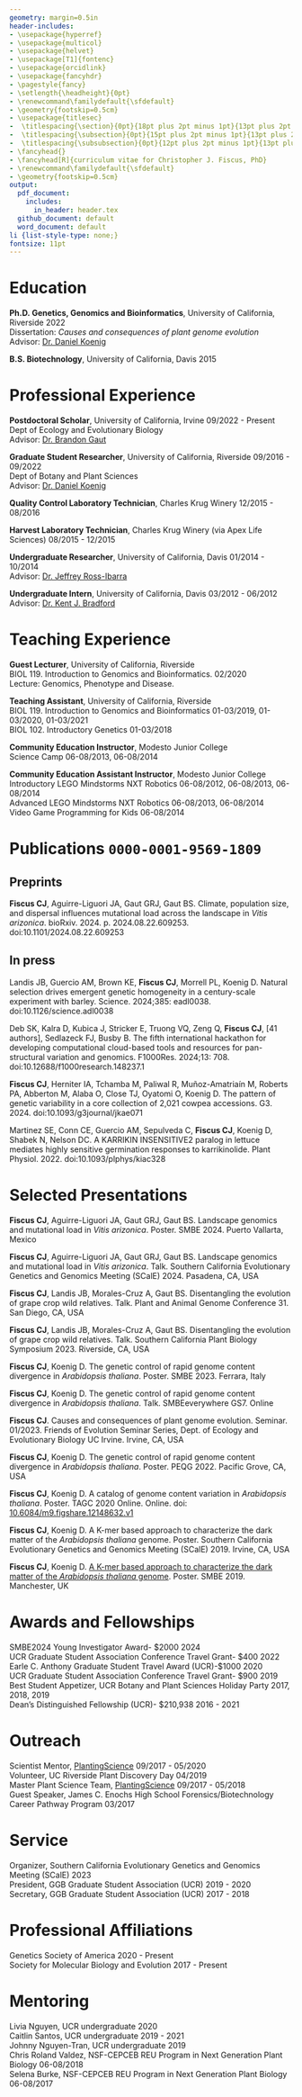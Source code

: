 ```yaml
---
geometry: margin=0.5in
header-includes: 
- \usepackage{hyperref}
- \usepackage{multicol}
- \usepackage{helvet}
- \usepackage[T1]{fontenc}
- \usepackage{orcidlink}
- \usepackage{fancyhdr}
- \pagestyle{fancy}
- \setlength{\headheight}{0pt}
- \renewcommand\familydefault{\sfdefault}
- \geometry{footskip=0.5cm}
- \usepackage{titlesec}
-  \titlespacing{\section}{0pt}{18pt plus 2pt minus 1pt}{13pt plus 2pt minus 1pt}
-  \titlespacing{\subsection}{0pt}{15pt plus 2pt minus 1pt}{13pt plus 2pt minus 1pt}
-  \titlespacing{\subsubsection}{0pt}{12pt plus 2pt minus 1pt}{13pt plus 2pt minus 1pt}
- \fancyhead{}
- \fancyhead[R]{curriculum vitae for Christopher J. Fiscus, PhD}
- \renewcommand\familydefault{\sfdefault} 
- \geometry{footskip=0.5cm}
output:
  pdf_document:
    includes:
      in_header: header.tex
  github_document: default
  word_document: default
li {list-style-type: none;}
fontsize: 11pt
---
```

\thispagestyle{plain}
\begin{multicols}{2}
\begin{flushleft}
{\LARGE \textbf{Christopher J. Fiscus, PhD}\par}
\vfill
Department of Ecology and Evolutionary Biology
University of California, Irvine
\end{flushleft}

\columnbreak

\begin{flushright}
\begin{tabular}{rp{0.30\linewidth}}
\faEnvelopeO & \href{mailto:cfiscus@uci.edu}{cfiscus@uci.edu} \\
\faTwitter & \href{https://twitter.com/fiscuscj}{@fiscuscj} \\
\faUser & \href{https://cjfiscus.github.io/}{cjfiscus.github.io} \\
\faGithub & \href{https://github.com/cjfiscus}{cjfiscus} \\
\faLinkedin & \href{www.linkedin.com/in/fiscuscj}{fiscuscj}
\end{tabular}
\end{flushright}

\end{multicols}

# Education   
**Ph.D. Genetics, Genomics and Bioinformatics**, University of California, Riverside \hfill 2022  
Dissertation: *Causes and consequences of plant genome evolution*  
Advisor: [Dr. Daniel Koenig](https://iigb.ucr.edu/koenig/)

**B.S. Biotechnology**, University of California, Davis \hfill 2015  

# Professional Experience
**Postdoctoral Scholar**, University of California, Irvine \hfill 09/2022 - Present  
Dept of Ecology and Evolutionary Biology  
Advisor: [Dr. Brandon Gaut](https://www.faculty.uci.edu/profile.cfm?faculty_id=4561)

**Graduate Student Researcher**, University of California, Riverside \hfill 09/2016 - 09/2022  
Dept of Botany and Plant Sciences   
Advisor: [Dr. Daniel Koenig](https://iigb.ucr.edu/koenig/)

**Quality Control Laboratory Technician**, Charles Krug Winery \hfill 12/2015 - 08/2016  

**Harvest Laboratory Technician**, Charles Krug Winery (via Apex Life Sciences) \hfill 08/2015 - 12/2015 

**Undergraduate Researcher**, University of California, Davis \hfill 01/2014 - 10/2014  
Advisor: [Dr. Jeffrey Ross-Ibarra](https://biology.ucdavis.edu/people/jeffrey-ross-ibarra)  

**Undergraduate Intern**, University of California, Davis \hfill 03/2012 - 06/2012  
Advisor: [Dr. Kent J. Bradford](https://www.plantsciences.ucdavis.edu/people/kent-bradford) 

# Teaching Experience
**Guest Lecturer**, University of California, Riverside  
BIOL 119. Introduction to Genomics and Bioinformatics. \hfill 02/2020   
Lecture: Genomics, Phenotype and Disease. 

**Teaching Assistant**, University of California, Riverside  
BIOL 119. Introduction to Genomics and Bioinformatics \hfill 01-03/2019, 01-03/2020, 01-03/2021   
BIOL 102. Introductory Genetics \hfill 01-03/2018 

**Community Education Instructor**, Modesto Junior College   
Science Camp \hfill 06-08/2013, 06-08/2014 

**Community Education Assistant Instructor**, Modesto Junior College  
Introductory LEGO Mindstorms NXT Robotics \hfill 06-08/2012, 06-08/2013, 06-08/2014   
Advanced LEGO Mindstorms NXT Robotics \hfill 06-08/2013, 06-08/2014  
Video Game Programming for Kids \hfill 06-08/2014  

# Publications \orcidlink{https://orcid.org/0000-0001-9569-1809} `0000-0001-9569-1809`   

## Preprints 
**Fiscus CJ**, Aguirre-Liguori JA, Gaut GRJ, Gaut BS. Climate, population size, and dispersal influences mutational load across the landscape in *Vitis arizonica*. bioRxiv. 2024. p. 2024.08.22.609253. doi:10.1101/2024.08.22.609253

## In press
<!-- use PLoS Genetics citation style but add all authors -->
Landis JB, Guercio AM, Brown KE, **Fiscus CJ**, Morrell PL, Koenig D. Natural selection drives emergent genetic homogeneity in a century-scale experiment with barley. Science. 2024;385: eadl0038. doi:10.1126/science.adl0038  

Deb SK, Kalra D, Kubica J, Stricker E, Truong VQ, Zeng Q, **Fiscus CJ**, [41 authors], Sedlazeck FJ, Busby B. The fifth international hackathon for developing computational cloud-based tools and resources for pan-structural variation and genomics. F1000Res. 2024;13: 708. doi:10.12688/f1000research.148237.1  

**Fiscus CJ**, Herniter IA, Tchamba M, Paliwal R, Muñoz-Amatriaín M, Roberts PA, Abberton M, Alaba O, Close TJ, Oyatomi O, Koenig D. The pattern of genetic variability in a core collection of 2,021 cowpea accessions. G3. 2024. doi:10.1093/g3journal/jkae071 

Martinez SE, Conn CE, Guercio AM, Sepulveda C, **Fiscus CJ**, Koenig D, Shabek N, Nelson DC. A KARRIKIN INSENSITIVE2 paralog in lettuce mediates highly sensitive germination responses to karrikinolide. Plant Physiol. 2022. doi:10.1093/plphys/kiac328

<!-- ### NON-PEER REVIEWED PUBLICATIONS -->
<!-- **Fiscus CJ** (2015) [Data Reproducibility: The Chink in Science's Armor](https://aggietranscript.ucdavis.edu/data-reproducibility-the-chink-in-sciences-armor/) *The Aggie Transcript* --> 

# Selected Presentations
**Fiscus CJ**, Aguirre-Liguori JA, Gaut GRJ, Gaut BS. Landscape genomics and mutational load in *Vitis arizonica*. Poster. SMBE 2024. Puerto Vallarta, Mexico   

**Fiscus CJ**, Aguirre-Liguori JA, Gaut GRJ, Gaut BS. Landscape genomics and mutational load in *Vitis arizonica*. Talk. Southern California Evolutionary Genetics and Genomics Meeting (SCalE) 2024. Pasadena, CA, USA   

**Fiscus CJ**, Landis JB, Morales-Cruz A, Gaut BS. Disentangling the evolution of grape crop wild relatives. Talk. Plant and Animal Genome Conference 31. San Diego, CA, USA   

**Fiscus CJ**, Landis JB, Morales-Cruz A, Gaut BS. Disentangling the evolution of grape crop wild relatives. Talk. Southern California Plant Biology Symposium 2023. Riverside, CA, USA   

**Fiscus CJ**, Koenig D. The genetic control of rapid genome content divergence in *Arabidopsis thaliana*. Poster. SMBE 2023. Ferrara, Italy  

**Fiscus CJ**, Koenig D. The genetic control of rapid genome content divergence in *Arabidopsis thaliana*. Talk. SMBEeverywhere GS7. Online  

**Fiscus CJ**. Causes and consequences of plant genome evolution. Seminar. 01/2023.  Friends of Evolution Seminar Series, Dept. of Ecology and Evolutionary Biology UC Irvine. Irvine, CA, USA

<!-- Koenig D+, **Fiscus CJ**, Abberton M, Close TJ, Muñoz-Amatriaín M, Oyatomi O. A genetic framework to understand climate adaptation in cowpea. Oral. PAG30. San Diego, CA, USA --> 

<!-- Koenig D+, **Fiscus CJ**. Understanding variation in the rate of genomic change in *Arabidopsis thaliana*. Oral. PAG30 San Diego, CA, USA --> 

**Fiscus CJ**, Koenig D. The genetic control of rapid genome content divergence in *Arabidopsis thaliana*. Poster. PEQG 2022. Pacific Grove, CA, USA  

**Fiscus CJ**, Koenig D. A catalog of genome content variation in *Arabidopsis thaliana*. Poster. TAGC 2020 Online. Online. doi: [10.6084/m9.figshare.12148632.v1](https://doi.org/10.6084/m9.figshare.12148632.v1)

<!-- Landis JB, Brown KE, Marzolino J, Guercio A, **Fiscus CJ**, Koenig D+. [The genomic basis of adaptation in a ninety year long barley experiment.](https://genetics-gsa.org/tagc-2020/wp-content/uploads/sites/4/2020/04/200421-TAGC20-Abstract-Book-v1a.pdf) Oral. TAGC 2020 Online. Online. --> 

<!-- Landis JB, **Fiscus CJ**, Guercio A, Koenig D+. [The genetic architecture of adaptation in the long term barley composite cross experiments.](https://plan.core-apps.com/pag_2020/abstract/6f7bedec-7049-40b5-a8c3-d18eb5a858eb). Talk. PAG XXVIII. San Diego, CA --> 

<!-- **Fiscus CJ**, Koenig D. A catalog of genome content variation in *Arabidopsis thaliana*. Talk. Annual Genetics, Genomics, and Bioinformatics Student Symposium 2019. Riverside, CA, USA --> 

**Fiscus CJ**, Koenig D. A K-mer based approach to characterize the dark matter of the *Arabidopsis thaliana* genome. Poster. Southern California Evolutionary Genetics and Genomics Meeting (SCalE) 2019. Irvine, CA, USA  

**Fiscus CJ**, Koenig D. [A K-mer based approach to characterize the dark matter of the *Arabidopsis thaliana* genome](http://smbe2019.org/media/1058/smbe-2019-abstract-book.pdf). Poster. SMBE 2019. Manchester, UK  

<!-- Landis JB+, Nguyen J, Villamor I, Guercio A, **Fiscus CJ**, Quigley M, Ophelders T, Eithun M, Munch E, Chitwood D, Koenig D. [Integrating next-generation high resolution phenotype acquisition with genotypes to study adaptation in barley (Hordeum vulgare)](https://2019.botanyconference.org/engine/search/365.html?func=detail&aid=365). Oral. Botany 2019. Tucson, AZ -->

<!-- Valdez CR, **Fiscus CJ**, Koenig D. Characterization of genome content variation in *Oryza sativa*. Poster. UCR Graduate Program in Genetics, Genomics and Bioinformatics Symposium 2019. Poster. Riverside, CA, USA --> 

<!-- Landis JB+, Guercio AM, **Fiscus CJ**, Koenig D. [Phenotypic variation and genetic control of long-term success in a near century long study of barley (Hordeum vulgare)](http://2018.botanyconference.org/engine/search/index.php?func=detail&aid=294). Oral. Botany 2018. Rochester, MN --> 

<!-- Landis JB+, **Fiscus CJ**, Guercio AM, Koenig D. [Elucidating the genetic control of long-term success in a near century long study of barley (Hordeum vulgare)](https://www.evolutionmeetings.org/uploads/4/8/8/0/48804503/final_evol2017_program.pdf). Oral. Evolution 2017. Portland, OR --> 

# Awards and Fellowships
SMBE2024 Young Investigator Award- $2000 \hfill 2024  
UCR Graduate Student Association Conference Travel Grant- $400 \hfill 2022  
Earle C. Anthony Graduate Student Travel Award (UCR)-$1000 \hfill 2020  
UCR Graduate Student Association Conference Travel Grant- $900 \hfill 2019  
Best Student Appetizer, UCR Botany and Plant Sciences Holiday Party \hfill 2017, 2018, 2019    
Dean's Distinguished Fellowship (UCR)- $210,938 \hfill 2016 - 2021    
<!-- California Highway Patrol 11-99 Foundation Scholarship \hfill 2011 - 2015 --> 

# Outreach
Scientist Mentor, [PlantingScience](https://www.plantingscience.org/) \hfill 09/2017 - 05/2020    
Volunteer, UC Riverside Plant Discovery Day \hfill 04/2019   
<!-- National History Day Judge, Riverside Unified School District \hfill January 2018 --> 
Master Plant Science Team, [PlantingScience](https://www.plantingscience.org/) \hfill 09/2017 - 05/2018    
Guest Speaker, James C. Enochs High School Forensics/Biotechnology Career Pathway Program \hfill 03/2017  
<!-- Design / Core Values Judge, FIRST LEGO League \hfill 2010 - 2014 --> 

# Service
Organizer, Southern California Evolutionary Genetics and Genomics Meeting (SCalE) \hfill 2023  
President, GGB Graduate Student Association (UCR) \hfill 2019 - 2020  
Secretary, GGB Graduate Student Association (UCR) \hfill 2017 - 2018

# Professional Affiliations
Genetics Society of America \hfill 2020 - Present   
Society for Molecular Biology and Evolution \hfill 2017 - Present   
<!-- Botanical Society of America \hfill 2017-2019  --> 

# Mentoring
Livia Nguyen, UCR undergraduate \hfill 2020   
Caitlin Santos, UCR undergraduate \hfill 2019 - 2021    
<!-- Kirsten Trimble, NSF-CEPCEB REU Program in Next Generation Plant Biology \hfill Summer 2019 -->
Johnny Nguyen-Tran, UCR undergraduate \hfill 2019      
Chris Roland Valdez, NSF-CEPCEB REU Program in Next Generation Plant Biology \hfill 06-08/2018  
Selena Burke, NSF-CEPCEB REU Program in Next Generation Plant Biology \hfill 06-08/2017  
